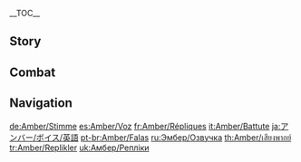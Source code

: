{{CharacterTabs}}
{{LanguageTabs}}

__TOC__
==Story==
{{VO/Story
|character           = Amber

<!-- Hello -->
|vo_01_01_title      = Hello
|vo_01_01_file       = VO_{language}{character} Hello.ogg
|vo_01_01_tx         = Outrider Amber reporting for duty! Just say the word if you ever need my help!

<!-- Chats -->
|vo_02_01_title      = Chat: Hobbies
|vo_02_01_file       = VO_{language}{character} Chat - Hobbies.ogg
|vo_02_01_tx         = I feel like running.

|vo_02_02_title      = Chat: Longings
|vo_02_02_file       = VO_{language}{character} Chat - Longings.ogg
|vo_02_02_tx         = Jean will be upset if she catches us lazing around like this.
|vo_02_02_mention    = Jean

|vo_02_03_title      = Chat: New Discoveries
|vo_02_03_file       = VO_{language}{character} Chat - New Discoveries.ogg
|vo_02_03_tx         = Hey, there's something strange over there... C'mon, let's take a look!

<!-- Weather -->
|vo_03_01_title      = When It Rains: Worries
|vo_03_01_file       = VO_{language}{character} When It Rains - Worries.ogg
|vo_03_01_tx         = Oh no, it's raining... now my uniform will get all wet...

|vo_03_02_title      = When It Rains: Reminder
|vo_03_02_file       = VO_{language}{character} When It Rains - Reminder.ogg
|vo_03_02_tx         = It's raining again... This will hinder our vision, we must remain vigilant!

|vo_03_03_title      = After the Rain
|vo_03_03_file       = VO_{language}{character} After the Rain.ogg
|vo_03_03_tx         = Wow~ This weather is awesome!

|vo_03_04_title      = When the Sun Is Out
|vo_03_04_file       = VO_{language}{character} When the Sun Is Out.ogg
|vo_03_04_tx         = If only the wind was a little stronger...

|vo_03_05_title      = When It's Windy: Pleasant
|vo_03_05_file       = VO_{language}{character} When It's Windy - Pleasant.ogg
|vo_03_05_tx         = This breeze... so refreshing!

|vo_03_06_title      = When It's Windy: Relax
|vo_03_06_file       = VO_{language}{character} When It's Windy - Relax.ogg
|vo_03_06_tx         = I love this kind of weather, ahh... so relaxing~

<!-- Greetings -->
|vo_04_01_title      = Good Morning
|vo_04_01_file       = VO_{language}{character} Good Morning.ogg
|vo_04_01_tx         = Morning! Want to go on a jog?

|vo_04_02_title      = Good Afternoon
|vo_04_02_file       = VO_{language}{character} Good Afternoon.ogg
|vo_04_02_tx         = Can I get lunch with you?

|vo_04_03_title      = Good Evening
|vo_04_03_file       = VO_{language}{character} Good Evening.ogg
|vo_04_03_tx         = It's getting late, should I light a torch?

|vo_04_04_title      = Good Night
|vo_04_04_file       = VO_{language}{character} Good Night.ogg
|vo_04_04_tx         = Agreed, getting rest is essential! Let's meet here tomorrow then. See ya!

<!-- About -->
|vo_05_01_title      = About {name}
|vo_05_01_file       = VO_{language}{character} About {character}.ogg
|vo_05_01_tx         = [[Mondstadt]] Gliding Champion, yep, that's me! Gliding Champion!

<!-- About Us -->
|vo_06_01_title      = About Us: Contests
|vo_06_01_file       = VO_{language}{character} About Us - Contests.ogg
|vo_06_01_tx         = Remember that I don't go easy on anyone, even you!

|vo_06_02_title      = About Us: Gliding
|vo_06_02_friendship = 6
|vo_06_02_file       = VO_{language}{character} About Us - Gliding.ogg
|vo_06_02_tx         = When I'm teaching you to glide, I feel like I can go even faster than usual... Huh? What are you laughing at? I'll prove it! We can race &mdash; right now!

<!-- Miscellany I -->
|vo_07_01_title      = About the [[Vision]]
|vo_07_01_friendship = 4
|vo_07_01_file       = VO_{language}{character} About the Vision.ogg
|vo_07_01_tx         = My Vision... Is a sign that the Archons believe in me. Yes, I must become the best Outrider I can possibly be!

|vo_07_02_title      = Something to Share
|vo_07_02_file       = VO_{language}{character} Something to Share.ogg
|vo_07_02_tx         = The view from the [[Favonius Cathedral|Cathedral]]'s clock tower is amazing! You should check it out.

|vo_07_03_title      = Interesting Things
|vo_07_03_file       = VO_{language}{character} Interesting Things.ogg
|vo_07_03_tx         = Look, there's a pigeon over there! *giggle* I wish I could fly alongside them.

<!-- About Others -->
|vo_08_01_title      = About [[Jean]]: Help
|vo_08_01_friendship = 4
|vo_08_01_file       = VO_{language}{character} About Jean - Help.ogg
|vo_08_01_tx         = After the [[Varka|Grand Master]] left on his expedition, all the affairs of the [[Knights of Favonius]], both big and small, have been left up to Jean. If only there was more I could do to help her...
|vo_08_01_mention    = Jean,Varka

|vo_08_02_title      = About Jean: Care
|vo_08_02_friendship = 4
|vo_08_02_file       = VO_{language}{character} About Jean - Care.ogg
|vo_08_02_tx         = Jean might still be working? We should invite her for coffee... Let's go.
|vo_08_02_mention    = Jean

|vo_08_03_title      = About [[Lisa]]: Listening to Stories
|vo_08_03_friendship = 4
|vo_08_03_file       = VO_{language}{character} About Lisa - Listening to Stories.ogg
|vo_08_03_tx         = When you have time, we should go see Lisa! Last time I saw her, she was telling me about a story involving a treasure in the [[Dragonspine]] area. But, we got cut off before she could finish. I can't wait to hear the rest of her story!
|vo_08_03_mention    = Lisa

|vo_08_04_title      = About Lisa: Admiration
|vo_08_04_friendship = 4
|vo_08_04_file       = VO_{language}{character} About Lisa - Admiration.ogg
|vo_08_04_tx         = If Lisa's not sleeping, she'll be reading! I don't know how she does it, I wouldn't be able to sit still for that long.
|vo_08_04_mention    = Lisa

|vo_08_05_title      = About [[Kaeya]]: Concerns
|vo_08_05_friendship = 4
|vo_08_05_file       = VO_{language}{character} About Kaeya - Concerns.ogg
|vo_08_05_tx         = ...I'm feeling uneasy all of a sudden! Was that Kaeya with you earlier? Did he give you any trouble?
|vo_08_05_mention    = Kaeya

|vo_08_06_title      = About Kaeya: Culprit
|vo_08_06_friendship = 4
|vo_08_06_file       = VO_{language}{character} About Kaeya - Culprit.ogg
|vo_08_06_tx         = There's something weird-looking about the dandelions in the garden... Hmm, I bet Kaeya had something to do with this!
|vo_08_06_mention    = Kaeya

|vo_08_07_title      = About [[Bennett]]
|vo_08_07_friendship = 4
|vo_08_07_file       = VO_{language}{character} About Bennett.ogg
|vo_08_07_tx         = Hmm? Bennett... I feel like I've heard that name before... Oh! Yes, he's that hot-blooded guy from the [[Adventurers' Guild]], right! I tend to come across him way out in the wild from time to time, he seems to really love treasure hunting.
|vo_08_07_mention    = Bennett

|vo_08_08_title      = About [[Klee]]
|vo_08_08_friendship = 4
|vo_08_08_file       = VO_{language}{character} About Klee.ogg
|vo_08_08_tx         = Klee? She can be a bit cheeky sometimes, but everyone in the Knights of Favonius likes her. Although... I really ought to keep a closer eye on her if I wanna keep her from getting put in confinement by Jean again.
|vo_08_08_mention    = Klee,Jean

|vo_08_09_title      = About [[Albedo]]
|vo_08_09_friendship = 4
|vo_08_09_file       = VO_{language}{character} About Albedo.ogg
|vo_08_09_tx         = Albedo spends most of his time in his workshop, tinkering away with all of his awesome stuff. But, when you see him in person, you can never quite tell what he is thinking, not a clue at all.
|vo_08_09_mention    = Albedo

|vo_08_10_title      = About [[Noelle]]
|vo_08_10_friendship = 4
|vo_08_10_file       = VO_{language}{character} About Noelle.ogg
|vo_08_10_tx         = You wanna know about Noelle? She's super resilient. Still, since she's younger than us, we should look out for her.
|vo_08_10_mention    = Noelle

|vo_08_11_title      = About [[Eula]]
|vo_08_11_friendship = 4
|vo_08_11_file       = VO_{language}{character} About Eula.ogg
|vo_08_11_tx         = Eula is a great friend of mine! You just need to get used to her sense of humor and you'll get along fine! The only reason she's misunderstood by so many people is her family name. How can I get them to see her for who she really is?
|vo_08_11_mention    = Eula

|vo_08_12_title      = About [[Collei]]
|vo_08_12_friendship = 4
|vo_08_12_quest      = Akasha Pulses, the Kalpa Flame Rises
|vo_08_12_file       = VO_{language}{character} About Collei.ogg
|vo_08_12_tx         = Collei wrote to me saying that her [[Eleazar]] has been completely cured... I'm so happy for her! I wish I could fly to her side right now and give her the biggest hug! She also said she misses everyone in Mondstadt, and that once she's ready, she'll come visit us in person and tell us all about her progress... Oh, it would be great if she could make it in time for the next [[Ludi Harpastum]]. Aaah I can't wait to see her again!
|vo_08_12_mention    = Collei

|vo_08_13_title      = About [[Mika]]
|vo_08_13_friendship = 4
|vo_08_13_file       = VO_{language}{character} About Mika.ogg
|vo_08_13_tx         = Oh! Mika's a veteran of Eula's team. When he first arrived, it was always "Yes, Commander!" every time he spoke to me &mdash; I guess it must have been because he saw how close I was with Eula. But then, even after I told him I was actually an Outrider, he still called me "Ma'am"... It was so embarrassing. We have completely different responsibilities, after all. I definitely could never match his expertise in cartography.
|vo_08_13_mention    = Mika,Eula

<!-- More About -->
|vo_09_01_title      = More About {name}: I
|vo_09_01_file       = VO_{language}{character} More About {character} - 01.ogg
|vo_09_01_tx         = I'm a pro at hunting, you know! How about I show you some of my skills? Or even better... how about a little competition?

|vo_09_02_title      = More About {name}: II
|vo_09_02_friendship = 3
|vo_09_02_file       = VO_{language}{character} More About {character} - 02.ogg
|vo_09_02_tx         = I'll share my ultimate Gliding Champion secret with you! The most important thing to remember, is to have courage!

|vo_09_03_title      = More About {name}: III
|vo_09_03_friendship = 4
|vo_09_03_file       = VO_{language}{character} More About {character} - 03.ogg
|vo_09_03_tx         = I'm really not that good with riddles. I always try to avoid the riddles stand during Ludi Harpastum... What about you?

|vo_09_04_title      = More About {name}: IV
|vo_09_04_friendship = 5
|vo_09_04_file       = VO_{language}{character} More About {character} - 04.ogg
|vo_09_04_tx         = I joined the Knights because of my [[Amber's Grandfather|grandpa]], I stayed because of Jean. And now, you're the one that showed me the world beyond Mondstadt. I couldn't be happier.
|vo_09_04_mention    = Amber's Grandfather,Jean

|vo_09_05_title      = More About {name}: V
|vo_09_05_friendship = 6
|vo_09_05_file       = VO_{language}{character} More About {character} - 05.ogg
|vo_09_05_tx         = I would like to explore the other worlds beyond. I wanna see how deep the rabbit hole goes! You'll keep me company right, right?

<!-- Miscellany II -->
|vo_10_01_title      = {name}'s Hobbies
|vo_10_01_file       = VO_{language}{character} Hobbies.ogg
|vo_10_01_tx         = [[Baron Bunny]], today is another squeaky clean day!

|vo_10_02_title      = {name}'s Troubles
|vo_10_02_file       = VO_{language}{character} Troubles.ogg
|vo_10_02_tx         = Oh... Do you have any idea how to make a decent [[Moon Pie]]?

|vo_10_03_title      = Favorite Food
|vo_10_03_file       = VO_{language}{character} Favorite Food.ogg
|vo_10_03_tx         = Jean makes the most amazing cup of coffee! You'll have to try it sometime.
|vo_10_03_mention    = Jean

|vo_10_04_title      = Least Favorite Food
|vo_10_04_file       = VO_{language}{character} Least Favorite Food.ogg
|vo_10_04_tx         = I can handle anything and everything! As long as it isn't cold [[Wolfhook Juice|Wolfhook juice]]... Ugh, yuck...

<!-- Receiving a Gift -->
|vo_11_01_title      = Receiving a Gift: I
|vo_11_01_file       = VO_{language}{character} Receiving a Gift - 01.ogg
|vo_11_01_tx         = Wow! This is delicious, you're an amazing cook!

|vo_11_02_title      = Receiving a Gift: II
|vo_11_02_file       = VO_{language}{character} Receiving a Gift - 02.ogg
|vo_11_02_tx         = I wish I was as good at cooking as you...

|vo_11_03_title      = Receiving a Gift: III
|vo_11_03_file       = VO_{language}{character} Receiving a Gift - 03.ogg
|vo_11_03_tx         = Uh, I'm just not used to this taste, sorry! Nothing to do with you of course!

<!-- Birthday -->
|vo_12_01_title      = Birthday
|vo_12_01_file       = VO_{language}{character} Birthday.ogg
|vo_12_01_tx         = Hey, happy birthday! Here, I have a gift for you: an exclusive, custom-made version of Baron Bunny that I sewed for you myself. Uh... don't worry, "custom-made" means that it won't explode!

<!-- Feelings About Ascension -->
|vo_13_01_title      = Feelings About Ascension: Intro
|vo_13_01_ascension  = 1
|vo_13_01_file       = VO_{language}{character} Feelings About Ascension - 01.ogg
|vo_13_01_tx         = Yeah! As fast as riding the wind!

|vo_13_02_title      = Feelings About Ascension: Building Up
|vo_13_02_ascension  = 2
|vo_13_02_file       = VO_{language}{character} Feelings About Ascension - 02.ogg
|vo_13_02_tx         = At this speed, no one can keep up with me!

|vo_13_03_title      = Feelings About Ascension: Climax
|vo_13_03_ascension  = 4
|vo_13_03_file       = VO_{language}{character} Feelings About Ascension - 03.ogg
|vo_13_03_tx         = The skies over Mondstadt seem to have gotten smaller... or is it that my sight reaches further than ever before?

|vo_13_04_title      = Feelings About Ascension: Conclusion
|vo_13_04_ascension  = 6
|vo_13_04_file       = VO_{language}{character} Feelings About Ascension - 04.ogg
|vo_13_04_tx         = It seems that now... I've improved so much compared to when we first met! Hehe, thank you so much! Let me treat you to a [[Sticky Honey Roast]]! Let's go, let's go!
}}

==Combat==
{{Combat VO
|character           = Amber

<!-- Elemental Skill -->
|skill_1_tx          = Get them!
|skill_2_tx          = Go go Baron Bunny!
|skill_3_tx          = ♪Hmm~ hmm~ hmm~ hmm~ hmm~
|skill_4_file        = Elemental Skill 2 01,Elemental Skill 2 02

<!-- Elemental Burst -->
|burst_1_tx          = No one escapes my sights!
|burst_2_tx          = Let it rain!
|burst_3_tx          = No escape!

<!-- Sprint Start -->
|sprint-s_1_tx       = I'll race you there!
|sprint-s_2_tx       = Betcha can't keep up with me!
|sprint-s_3_file     = Sprint Start 03,Sprint Start 04,Sprint Start 05

<!-- Sprint End -->
|sprint-e_1_tx       = Told you I'd win.
|sprint-e_2_tx       = That's more like it!

<!-- Deploying Wind Glider -->
|glider_1_tx         = Get ready for the Gliding Champion of Mondstadt!
|glider_2_tx         = I won't let you down!
|glider_3_file       = Deploying Wind Glider 03,Deploying Wind Glider 04,Deploying Wind Glider 05

<!-- Opening Treasure Chest -->
|chest_1_tx          = Opening a chest is like unwrapping a gift!
|chest_2_tx          = Another target tracked down by Outrider Amber!
|chest_3_tx          = Wow, these will come in handy!

<!-- Low HP -->
|low-hp_1_tx         = I'll never surrender!
|low-hp_2_tx         = Ouch! Meanie...
|low-hp_3_tx         = *panting* Ugh... You'll... pay for that!

<!-- Ally at Low HP -->
|ally-low-hp_1_tx    = Take cover!
|ally-low-hp_2_tx    = Hey... Need some help?

<!-- Fallen -->
|fallen_1_tx         = Tired...
|fallen_2_tx         = Must keep... training...
|fallen_3_tx         = You got me...

<!-- Light Hit Taken -->
|hit-l_1_file        = Light Hit Taken 02
|hit-l_1_tx          = Hey!
|hit-l_2_file        = Light Hit Taken 01,Light Hit Taken 03,Light Hit Taken 04,Light Hit Taken 05

<!-- Heavy Hit Taken -->
|hit-h_1_tx          = Ugh, not so hard!
|hit-h_2_tx          = That's cheating!
|hit-h_3_file        = Heavy Hit Taken 03,Heavy Hit Taken 04,Heavy Hit Taken 05,Heavy Hit Taken 06

<!-- Joining Party -->
|join_1_tx           = Leave it to me!
|join_2_tx           = At the ready!
|join_3_tx           = Outrider Amber, reporting!

<!-- Character Idles -->
|idle_1_file         = Standby 01, Standby 02

<!-- Light Attack -->
|atk-l_1_file        = Light Attack 01,Light Attack 02,Light Attack 03,Light Attack 04,Light Attack 05,Light Attack 06,Light Attack 07

<!-- Mid Attack -->
|atk-m_1_file        = Mid Attack 01,Mid Attack 02,Mid Attack 03

<!-- Heavy Attack -->
|atk-h_1_file        = Heavy Attack 01,Heavy Attack 02,Heavy Attack 03

<!-- Climbing -->
|climb_1_file        = Climbing 01,Climbing 02,Climbing 03,Climbing 04,Climbing 05

<!-- Climbing Breath -->
|climb-b_1_file      = Climbing Breath 01,Climbing Breath 02,Climbing Breath 03

<!-- Jumping -->
|jump_1_file         = Jumping 01,Jumping 02,Jumping 03,Jumping 04,Jumping 05
}}

==Navigation==
{{Character Navbox|VO}}

[[de:Amber/Stimme]]
[[es:Amber/Voz]]
[[fr:Amber/Répliques]]
[[it:Amber/Battute]]
[[ja:アンバー/ボイス/英語]]
[[pt-br:Amber/Falas]]
[[ru:Эмбер/Озвучка]]
[[th:Amber/เสียงพากย์]]
[[tr:Amber/Replikler]]
[[uk:Амбер/Репліки]]